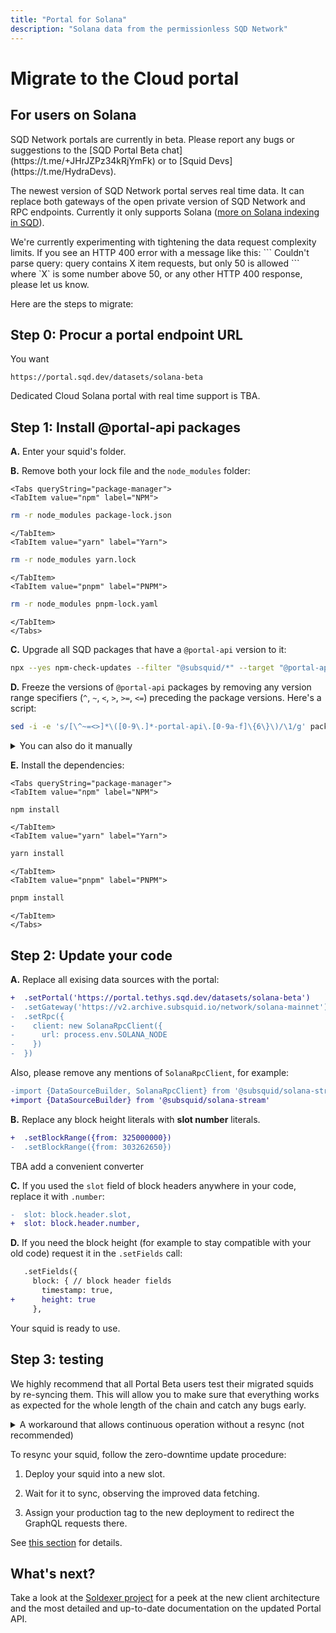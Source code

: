 ```yaml
---
title: "Portal for Solana"
description: "Solana data from the permissionless SQD Network"
---
```



# Migrate to the Cloud portal

## For users on Solana

<Info>
SQD Network portals are currently in beta. Please report any bugs or suggestions to the [SQD Portal Beta chat](https://t.me/+JHrJZPz34kRjYmFk) or to [Squid Devs](https://t.me/HydraDevs).
</Info>

The newest version of SQD Network portal serves real time data. It can replace both gateways of the open private version of SQD Network and RPC endpoints. Currently it only supports Solana ([more on Solana indexing in SQD](/solana-indexing)).

<Info>
We're currently experimenting with tightening the data request complexity limits. If you see an HTTP 400 error with a message like this:
```
Couldn't parse query: query contains X item requests, but only 50 is allowed
```
where `X` is some number above 50, or any other HTTP 400 response, please let us know.
</Info>

Here are the steps to migrate:

## Step 0: Procur a portal endpoint URL

You want
```
https://portal.sqd.dev/datasets/solana-beta
```
Dedicated Cloud Solana portal with real time support is TBA.

## Step 1: Install @portal-api packages

**A.** Enter your squid's folder.

**B.** Remove both your lock file and the `node_modules` folder:

```mdx-code-block
<Tabs queryString="package-manager">
<TabItem value="npm" label="NPM">
```
```bash
rm -r node_modules package-lock.json
```
```mdx-code-block
</TabItem>
<TabItem value="yarn" label="Yarn">
```
```bash
rm -r node_modules yarn.lock
```
```mdx-code-block
</TabItem>
<TabItem value="pnpm" label="PNPM">
```
```bash
rm -r node_modules pnpm-lock.yaml
```
```mdx-code-block
</TabItem>
</Tabs>
```

**C.** Upgrade all SQD packages that have a `@portal-api` version to it:
```bash
npx --yes npm-check-updates --filter "@subsquid/*" --target "@portal-api" --upgrade
```

**D.** Freeze the versions of `@portal-api` packages by removing any version range specifiers (`^`, `~`, `<`, `>`, `>=`, `<=`) preceding the package versions. Here's a script:
```bash
sed -i -e 's/[\^~=<>]*\([0-9\.]*-portal-api\.[0-9a-f]\{6\}\)/\1/g' package.json
```

<details>
<summary>You can also do it manually</summary>

Here's an example edit:
```diff
   "dependencies": {
-    "@subsquid/batch-processor": "^1.0.0-portal-api.18ef40",
+    "@subsquid/batch-processor": "1.0.0-portal-api.18ef40",
     "@subsquid/borsh": "^0.2.0",
-    "@subsquid/solana-objects": ">=0.0.3-portal-api.18ef40",
-    "@subsquid/solana-stream": "<1.0.0-portal-api.18ef40",
+    "@subsquid/solana-objects": "0.0.3-portal-api.18ef40",
+    "@subsquid/solana-stream": "1.0.0-portal-api.18ef40",
     "@subsquid/typeorm-migration": "^1.3.0",
-    "@subsquid/typeorm-store": "~1.6.0-portal-api.18ef40",
+    "@subsquid/typeorm-store": "1.6.0-portal-api.18ef40",
     "dotenv": "^16.4.7",
     "pg": "^8.13.1",
     "typeorm": "^0.3.20"
   },
   "devDependencies": {
-    "@subsquid/solana-typegen": "^0.4.1-portal-api.18ef40",
+    "@subsquid/solana-typegen": "0.4.1-portal-api.18ef40",
     "@types/node": "^22.13.1",
     "typescript": "~5.7.3"
   }
```

</details>

**E.** Install the dependencies:

```mdx-code-block
<Tabs queryString="package-manager">
<TabItem value="npm" label="NPM">
```
```bash
npm install
```
```mdx-code-block
</TabItem>
<TabItem value="yarn" label="Yarn">
```
```bash
yarn install
```
```mdx-code-block
</TabItem>
<TabItem value="pnpm" label="PNPM">
```
```bash
pnpm install
```
```mdx-code-block
</TabItem>
</Tabs>
```

## Step 2: Update your code

**A.** Replace all exising data sources with the portal:

```diff
+  .setPortal('https://portal.tethys.sqd.dev/datasets/solana-beta')
-  .setGateway('https://v2.archive.subsquid.io/network/solana-mainnet')
-  .setRpc({
-    client: new SolanaRpcClient({
-      url: process.env.SOLANA_NODE
-    })
-  })
```
Also, please remove any mentions of `SolanaRpcClient`, for example:
```diff
-import {DataSourceBuilder, SolanaRpcClient} from '@subsquid/solana-stream'
+import {DataSourceBuilder} from '@subsquid/solana-stream'
```

**B.** Replace any block height literals with **slot number** literals.

```diff
+  .setBlockRange({from: 325000000})
-  .setBlockRange({from: 303262650})
```
TBA add a convenient converter

**C.** If you used the `slot` field of block headers anywhere in your code, replace it with `.number`:

```diff
-  slot: block.header.slot,
+  slot: block.header.number,
```

**D.** If you need the block height (for example to stay compatible with your old code) request it in the `.setFields` call:

```diff
   .setFields({
     block: { // block header fields
       timestamp: true,
+      height: true
     },
```

Your squid is ready to use.

## Step 3: testing

We highly recommend that all Portal Beta users test their migrated squids by re-syncing them. This will allow you to make sure that everything works as expected for the whole length of the chain and catch any bugs early.

<details>
<summary>A workaround that allows continuous operation without a resync (not recommended)</summary>

Assuming your squid is version-controlled and has one processor:

1. Commit your updated squid code.

2. Stop your Cloud squid deployment.

   1. Reset your repo to the state before the updates.

   2. Add the `to` field to the argument of the [`.setBlockRange`](/solana-indexing/sdk/solana-batch/general/#set-block-range) `DataSourceBuilder` call (likely in `./src/main.ts`). Set it to the current slot number.

   3. [Update your deployment](/squid-cli/deploy)

   4. Take a look at your squid's logs. It should be repeatedly terminating (due to having nothing to do) and restarting.

3. Connect to the squid's database and update the `height` field of the [status schema](/sdk/faq/#how-do-squids-keep-track-of-their-sync-progress) to contain **slot** instead of the block height of the block mentioned there.

4. Verify that the `height` field updated successfully by re-reading the status schema.

5. Reset your codebase to its updated version and redeploy your squid again.

</details>

To resync your squid, follow the zero-downtime update procedure:

1. Deploy your squid into a new slot.

2. Wait for it to sync, observing the improved data fetching.

3. Assign your production tag to the new deployment to redirect the GraphQL requests there.

See [this section](/cloud/resources/slots-and-tags/#zero-downtime-updates) for details.

## What's next?

Take a look at the [Soldexer project](https://soldexer.ai) for a peek at the new client architecture and the most detailed and up-to-date documentation on the updated Portal API.
